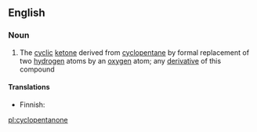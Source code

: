 ==English==

===Noun===
{{wikipedia}}
{{en-noun}}

# {{label|en|organic compound}} The [[cyclic]] [[ketone]] derived from [[cyclopentane]] by formal replacement of two [[hydrogen]] atoms by an [[oxygen]] atom; any [[derivative]] of this compound

====Translations====
{{trans-top|cyclic ketone}}
* Finnish: {{t|fi|syklopentanoni}}
{{trans-mid}}
{{trans-bottom}}

[[pl:cyclopentanone]]